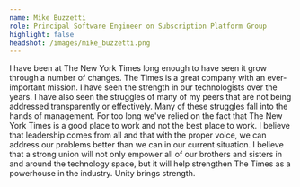 ```yaml
---
name: Mike Buzzetti
role: Principal Software Engineer on Subscription Platform Group
highlight: false
headshot: /images/mike_buzzetti.png
---
```

I have been at The New York Times long enough to have seen it grow through a number of changes. The Times is a great company with an ever-important mission. I have seen the strength in our technologists over the years. I have also seen the struggles of many of my peers that are not being addressed transparently or effectively. Many of these struggles fall into the hands of management. For too long we've relied on the fact that The New York Times is a good place to work and not the best place to work. I believe that leadership comes from all and that with the proper voice, we can address our problems better than we can in our current situation. I believe that a strong union will not only empower all of our brothers and sisters in and around the technology space, but it will help strengthen The Times as a powerhouse in the industry. Unity brings strength.
